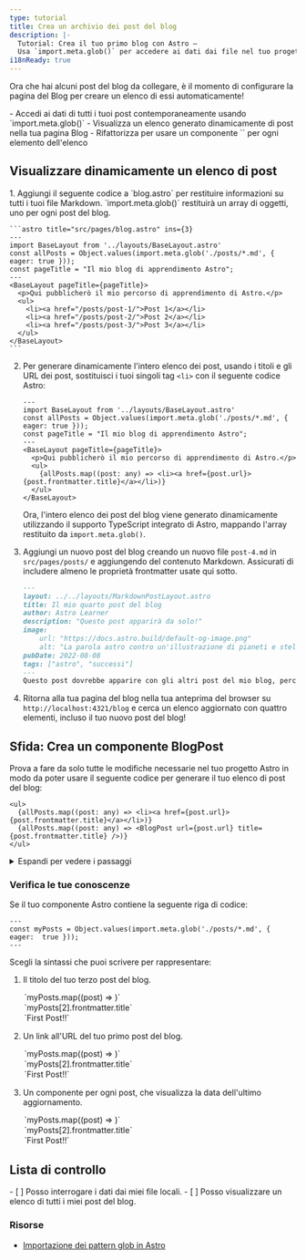 ```yaml
---
type: tutorial
title: Crea un archivio dei post del blog
description: |-
  Tutorial: Crea il tuo primo blog con Astro —
  Usa `import.meta.glob()` per accedere ai dati dai file nel tuo progetto
i18nReady: true
---
```


Ora che hai alcuni post del blog da collegare, è il momento di configurare la pagina del Blog per creare un elenco di essi automaticamente!

<PreCheck>
  - Accedi ai dati di tutti i tuoi post contemporaneamente usando `import.meta.glob()`
  - Visualizza un elenco generato dinamicamente di post nella tua pagina Blog
  - Rifattorizza per usare un componente `<BlogPost />` per ogni elemento dell'elenco
</PreCheck>

## Visualizzare dinamicamente un elenco di post

<Steps>
1. Aggiungi il seguente codice a `blog.astro` per restituire informazioni su tutti i tuoi file Markdown. `import.meta.glob()` restituirà un array di oggetti, uno per ogni post del blog.

    ```astro title="src/pages/blog.astro" ins={3}
    ---
    import BaseLayout from '../layouts/BaseLayout.astro'
    const allPosts = Object.values(import.meta.glob('./posts/*.md', { eager: true }));
    const pageTitle = "Il mio blog di apprendimento Astro";
    ---
    <BaseLayout pageTitle={pageTitle}>
      <p>Qui pubblicherò il mio percorso di apprendimento di Astro.</p>
      <ul>
        <li><a href="/posts/post-1/">Post 1</a></li>
        <li><a href="/posts/post-2/">Post 2</a></li>
        <li><a href="/posts/post-3/">Post 3</a></li>
      </ul>
    </BaseLayout>
    ```

2. Per generare dinamicamente l'intero elenco dei post, usando i titoli e gli URL dei post, sostituisci i tuoi singoli tag `<li>` con il seguente codice Astro:

    ```astro title="src/pages/blog.astro" del={9,10,11} ins={13}
    ---
    import BaseLayout from '../layouts/BaseLayout.astro'
    const allPosts = Object.values(import.meta.glob('./posts/*.md', { eager: true }));
    const pageTitle = "Il mio blog di apprendimento Astro";
    ---
    <BaseLayout pageTitle={pageTitle}>
      <p>Qui pubblicherò il mio percorso di apprendimento di Astro.</p>
      <ul>
        {allPosts.map((post: any) => <li><a href={post.url}>{post.frontmatter.title}</a></li>)}
      </ul>
    </BaseLayout>
    ```

    Ora, l'intero elenco dei post del blog viene generato dinamicamente utilizzando il supporto TypeScript integrato di Astro, mappando l'array restituito da `import.meta.glob()`.

3. Aggiungi un nuovo post del blog creando un nuovo file `post-4.md` in `src/pages/posts/` e aggiungendo del contenuto Markdown. Assicurati di includere almeno le proprietà frontmatter usate qui sotto.

    ```markdown
    ---
    layout: ../../layouts/MarkdownPostLayout.astro
    title: Il mio quarto post del blog
    author: Astro Learner
    description: "Questo post apparirà da solo!"
    image: 
        url: "https://docs.astro.build/default-og-image.png"
        alt: "La parola astro contro un'illustrazione di pianeti e stelle."
    pubDate: 2022-08-08
    tags: ["astro", "successi"]
    ---
    Questo post dovrebbe apparire con gli altri post del mio blog, perché `import.meta.glob()` sta restituendo un elenco di tutti i miei post per creare l'elenco.
    ```

4. Ritorna alla tua pagina del blog nella tua anteprima del browser su `http://localhost:4321/blog` e cerca un elenco aggiornato con quattro elementi, incluso il tuo nuovo post del blog!
</Steps>

<Box icon="puzzle-piece">

## Sfida: Crea un componente BlogPost

Prova a fare da solo tutte le modifiche necessarie nel tuo progetto Astro in modo da poter usare il seguente codice per generare il tuo elenco di post del blog:

```astro title="src/pages/blog.astro" del={2} ins={3}
<ul>
  {allPosts.map((post: any) => <li><a href={post.url}>{post.frontmatter.title}</a></li>)}
  {allPosts.map((post: any) => <BlogPost url={post.url} title={post.frontmatter.title} />)}
</ul>
```

<details>
<summary>Espandi per vedere i passaggi</summary>

<Steps>
1. Crea un nuovo componente in `src/components/`.

    <details>
    <summary>Mostra il nome del file</summary>
    ```
    BlogPost.astro
    ```
    </details>

2. Scrivi la riga di codice nel tuo componente in modo che possa ricevere un `title` e un `url` come `Astro.props`.

    <details>
    <summary>Mostra il codice</summary>
    ```astro
    ---
    // src/components/BlogPost.astro
    const { title, url } = Astro.props;
    ---
    ```
    </details>

3. Aggiungi il template da usare per creare ogni elemento nell'elenco dei post del tuo blog.

    <details>
    <summary>Mostra il codice</summary>
    ```astro
    <!-- src/components/BlogPost.astro -->
    <li><a href={url}>{title}</a></li>
    ```
    </details>

4. Importa il nuovo componente nella tua pagina del Blog.

    <details>
    <summary>Mostra il codice</summary>
    ```astro title="src/pages/blog.astro" ins={3}
    ---
    import BaseLayout from '../layouts/BaseLayout.astro';
    import BlogPost from '../components/BlogPost.astro';
    const allPosts = Object.values(import.meta.glob('../pages/posts/*.md', { eager: true }));
    const pageTitle = "Il mio blog di apprendimento Astro";
    ---
    ```
    </details>

5. Controlla il risultato finale: vedi il codice del componente completato.

    <details>
    <summary>Mostra il codice</summary>
    ```astro title="src/components/BlogPost.astro"
    ---
    const { title, url } = Astro.props
    ---
    <li><a href={url}>{title}</a></li>
    ```
    ```astro title="src/pages/blog.astro" ins={3,10}
    ---
    import BaseLayout from '../layouts/BaseLayout.astro';
    import BlogPost from '../components/BlogPost.astro';
    const allPosts = Object.values(import.meta.glob('../pages/posts/*.md', { eager: true }));
    const pageTitle = "Il mio blog di apprendimento Astro"
    ---
    <BaseLayout pageTitle={pageTitle}>
      <p>Qui pubblicherò il mio percorso di apprendimento di Astro.</p>
      <ul>
        {allPosts.map((post: any) => <BlogPost url={post.url} title={post.frontmatter.title} />)}
      </ul>
    </BaseLayout>
    ```
    </details>
</Steps>
</details>
</Box>

<Box icon="question-mark">

### Verifica le tue conoscenze

Se il tuo componente Astro contiene la seguente riga di codice:

```astro
---
const myPosts = Object.values(import.meta.glob('./posts/*.md', { eager:  true }));
---
```

Scegli la sintassi che puoi scrivere per rappresentare:

1. Il titolo del tuo terzo post del blog.

    <MultipleChoice>
      <Option>
        `myPosts.map((post) => <LastUpdated date={post.frontmatter.pubDate} />)`
      </Option>
      <Option isCorrect>
        `myPosts[2].frontmatter.title`
      </Option>
      <Option>
        `<a href={myPosts[0].url}>First Post!!</a>`
      </Option>
    </MultipleChoice>

2. Un link all'URL del tuo primo post del blog.

    <MultipleChoice>
      <Option>
        `myPosts.map((post) => <LastUpdated date={post.frontmatter.pubDate} />)`
      </Option>
      <Option>
        `myPosts[2].frontmatter.title`
      </Option>
      <Option isCorrect>
        `<a href={myPosts[0].url}>First Post!!</a>`
      </Option>
    </MultipleChoice>

3. Un componente per ogni post, che visualizza la data dell'ultimo aggiornamento.

    <MultipleChoice>
      <Option isCorrect>
        `myPosts.map((post) => <LastUpdated date={post.frontmatter.pubDate} />)`
      </Option>
      <Option>
        `myPosts[2].frontmatter.title`
      </Option>
      <Option>
        `<a href={myPosts[0].url}>First Post!!</a>`
      </Option>
    </MultipleChoice>

</Box>

## Lista di controllo



<Box icon="check-list">

<Checklist>
- [ ] Posso interrogare i dati dai miei file locali.
- [ ] Posso visualizzare un elenco di tutti i miei post del blog.
</Checklist>
</Box>

### Risorse

- [Importazione dei pattern glob in Astro](/en/guides/imports/#importmetaglob)
